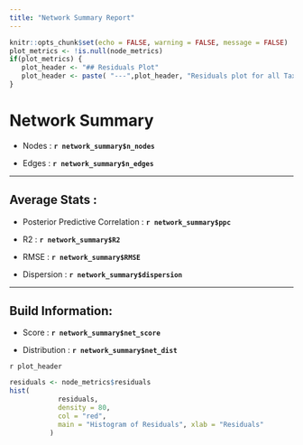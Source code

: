 ```yaml
---
title: "Network Summary Report"
---
```


```r
knitr::opts_chunk$set(echo = FALSE, warning = FALSE, message = FALSE) 
plot_metrics <- !is.null(node_metrics)
if(plot_metrics) {
   plot_header <- "## Residuals Plot" 
   plot_header <- paste( "---",plot_header, "Residuals plot for all Taxa", sep='\n')
}

```

# Network Summary

* Nodes : **`r network_summary$n_nodes`**

* Edges : **`r network_summary$n_edges`**

---

## Average Stats :

* Posterior Predictive Correlation : **`r network_summary$ppc`**

* R2 : **`r network_summary$R2`**

* RMSE : **`r network_summary$RMSE`**

* Dispersion : **`r network_summary$dispersion`**

---

## Build Information:
* Score : **`r network_summary$net_score`**

* Distribution : **`r network_summary$net_dist`**


`r plot_header`

```r
residuals <- node_metrics$residuals
hist(
            residuals,
            density = 80,
            col = "red",
            main = "Histogram of Residuals", xlab = "Residuals"
          )
```